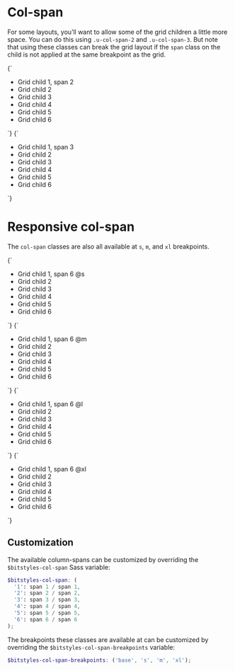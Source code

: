 
<Meta title="Utilities/col-span" />

# Col-span

For some layouts, you’ll want to allow some of the grid children a little more space. You can do this using `.u-col-span-2` and `.u-col-span-3`. But note that using these classes can break the grid layout if the `span` class on the child is not applied at the same breakpoint as the grid.

<Canvas isColumn>
  <Story name="u-col-span-2">
    {`
      <ul class="u-grid u-gap-m u-grid-cols-2 u-padding-m u-bg--gray-10 a-list-reset">
        <li class="u-bg--brand-2 u-padding-m a-card u-col-span-2">Grid child 1, span 2</li>
        <li class="u-bg--background u-padding-m a-card">Grid child 2</li>
        <li class="u-bg--background u-padding-m a-card">Grid child 3</li>
        <li class="u-bg--background u-padding-m a-card">Grid child 4</li>
        <li class="u-bg--background u-padding-m a-card">Grid child 5</li>
        <li class="u-bg--background u-padding-m a-card">Grid child 6</li>
      </ul>
    `}
  </Story>
  <Story name="u-col-span-3">
    {`
      <ul class="u-grid u-gap-m u-grid-cols-3 u-padding-m u-bg--gray-10 a-list-reset">
        <li class="u-bg--brand-2 u-padding-m a-card u-col-span-3">Grid child 1, span 3</li>
        <li class="u-bg--background u-padding-m a-card">Grid child 2</li>
        <li class="u-bg--background u-padding-m a-card">Grid child 3</li>
        <li class="u-bg--background u-padding-m a-card">Grid child 4</li>
        <li class="u-bg--background u-padding-m a-card">Grid child 5</li>
        <li class="u-bg--background u-padding-m a-card">Grid child 6</li>
      </ul>
    `}
  </Story>
</Canvas>

# Responsive col-span

The `col-span` classes are also all available at `s`, `m`, and `xl` breakpoints.

<Canvas isColumn>
  <Story name="u-col-span-6@s">
    {`
      <ul class="u-grid u-gap-m u-grid-cols-6 u-padding-m u-bg--gray-10 a-list-reset">
        <li class="u-bg--brand-2 u-padding-m a-card u-col-span-6@s">Grid child 1, span 6 @s</li>
        <li class="u-bg--background u-padding-m a-card">Grid child 2</li>
        <li class="u-bg--background u-padding-m a-card">Grid child 3</li>
        <li class="u-bg--background u-padding-m a-card">Grid child 4</li>
        <li class="u-bg--background u-padding-m a-card">Grid child 5</li>
        <li class="u-bg--background u-padding-m a-card">Grid child 6</li>
      </ul>
    `}
  </Story>
  <Story name="u-col-span-6@m">
    {`
      <ul class="u-grid u-gap-m u-grid-cols-6 u-padding-m u-bg--gray-10 a-list-reset">
        <li class="u-bg--brand-2 u-padding-m a-card u-col-span-6@m">Grid child 1, span 6 @m</li>
        <li class="u-bg--background u-padding-m a-card">Grid child 2</li>
        <li class="u-bg--background u-padding-m a-card">Grid child 3</li>
        <li class="u-bg--background u-padding-m a-card">Grid child 4</li>
        <li class="u-bg--background u-padding-m a-card">Grid child 5</li>
        <li class="u-bg--background u-padding-m a-card">Grid child 6</li>
      </ul>
    `}
  </Story>
  <Story name="u-col-span-6@l">
    {`
      <ul class="u-grid u-gap-m u-grid-cols-6 u-padding-m u-bg--gray-10 a-list-reset">
        <li class="u-bg--brand-2 u-padding-m a-card u-col-span-6@l">Grid child 1, span 6 @l</li>
        <li class="u-bg--background u-padding-m a-card">Grid child 2</li>
        <li class="u-bg--background u-padding-m a-card">Grid child 3</li>
        <li class="u-bg--background u-padding-m a-card">Grid child 4</li>
        <li class="u-bg--background u-padding-m a-card">Grid child 5</li>
        <li class="u-bg--background u-padding-m a-card">Grid child 6</li>
      </ul>
    `}
  </Story>
  <Story name="u-col-span-6@xl">
    {`
      <ul class="u-grid u-gap-m u-grid-cols-6 u-padding-m u-bg--gray-10 a-list-reset">
        <li class="u-bg--brand-2 u-padding-m a-card u-col-span-6@xl">Grid child 1, span 6 @xl</li>
        <li class="u-bg--background u-padding-m a-card">Grid child 2</li>
        <li class="u-bg--background u-padding-m a-card">Grid child 3</li>
        <li class="u-bg--background u-padding-m a-card">Grid child 4</li>
        <li class="u-bg--background u-padding-m a-card">Grid child 5</li>
        <li class="u-bg--background u-padding-m a-card">Grid child 6</li>
      </ul>
    `}
  </Story>
</Canvas>

## Customization

The available column-spans can be customized by overriding the `$bitstyles-col-span` Sass variable:

```scss
$bitstyles-col-span: (
  '1': span 1 / span 1,
  '2': span 2 / span 2,
  '3': span 3 / span 3,
  '4': span 4 / span 4,
  '5': span 5 / span 5,
  '6': span 6 / span 6
);
```

The breakpoints these classes are available at can be customized by overriding the `$bitstyles-col-span-breakpoints` variable:

```scss
$bitstyles-col-span-breakpoints: ('base', 's', 'm', 'xl');
```
